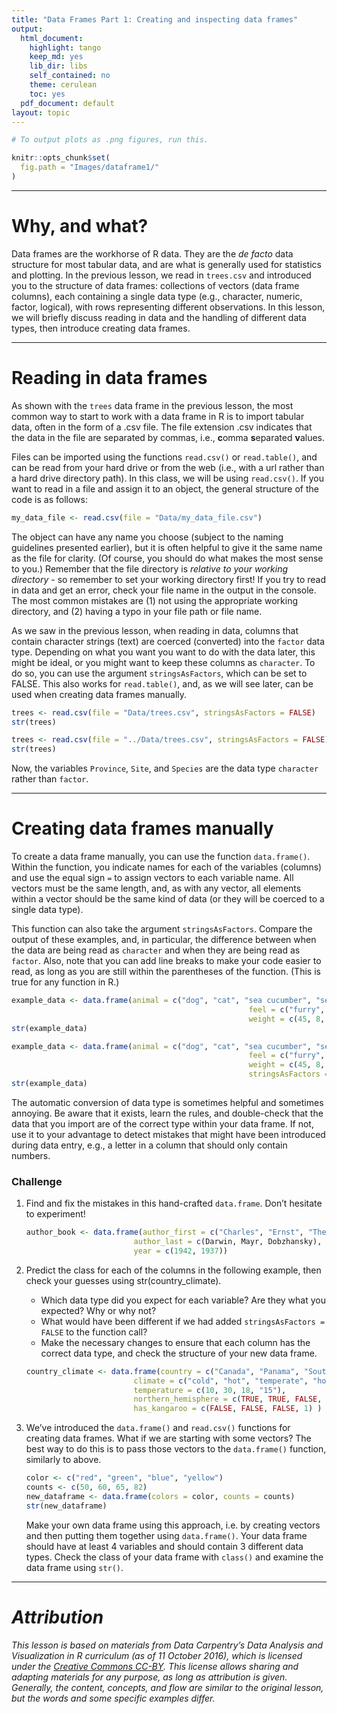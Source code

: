 ```yaml
---
title: "Data Frames Part 1: Creating and inspecting data frames"
output:
  html_document:
    highlight: tango
    keep_md: yes
    lib_dir: libs
    self_contained: no
    theme: cerulean
    toc: yes
  pdf_document: default
layout: topic
---
```


```r
# To output plots as .png figures, run this.

knitr::opts_chunk$set(
  fig.path = "Images/dataframe1/"
)
```

___

# Why, and what? {#motivation}

Data frames are the workhorse of R data.  They are the *de facto* data structure for most tabular data, and are what is generally used for statistics and plotting.  In the previous lesson, we read in `trees.csv` and introduced you to the structure of data frames: collections of vectors (data frame columns), each containing a single data type (e.g., character, numeric, factor, logical), with rows representing different observations. In this lesson, we will briefly discuss reading in data and the handling of different data types, then introduce creating data frames.

___

# Reading in data frames

As shown with the `trees` data frame in the previous lesson, the most common way to start to work with a data frame in R is to import tabular data, often in the form of a .csv file. The file extension .csv indicates that the data in the file are separated by commas, i.e., **c**omma **s**eparated **v**alues.

Files can be imported using the functions `read.csv()` or `read.table()`, and can be read from your hard drive or from the web (i.e., with a url rather than a hard drive directory path).  In this class, we will be using `read.csv()`.  If you want to read in a file and assign it to an object, the general structure of the code is as follows:

```r
my_data_file <- read.csv(file = "Data/my_data_file.csv")
```

The object can have any name you choose (subject to the naming guidelines presented earlier), but it is often helpful to give it the same name as the file for clarity.  (Of course, you should do what makes the most sense to you.)  Remember that the file directory is *relative to your working directory* - so remember to set your working directory first!  If you try to read in data and get an error, check your file name in the output in the console.  The most common mistakes are (1) not using the appropriate working directory, and (2) having a typo in your file path or file name.

As we saw in the previous lesson, when reading in data, columns that contain character strings (text) are coerced (converted) into the `factor` data type.  Depending on what you want you want to do with the data later, this might be ideal, or you might want to keep these columns as `character`. To do so, you can use the argument `stringsAsFactors`, which can be set to FALSE.  This also works for `read.table()`, and, as we will see later, can be used when creating data frames manually.

```r
trees <- read.csv(file = "Data/trees.csv", stringsAsFactors = FALSE)
str(trees)
```

```r
trees <- read.csv(file = "../Data/trees.csv", stringsAsFactors = FALSE)
str(trees)
```

Now, the variables `Province`, `Site`, and `Species` are the data type `character` rather than `factor`.

___

# Creating data frames manually

To create a data frame manually, you can use the function `data.frame()`. Within the function, you indicate names for each of the variables (columns) and use the equal sign `=` to assign vectors to each variable name. All vectors must be the same length, and, as with any vector, all elements within a vector should be the same kind of data (or they will be coerced to a single data type).

This function can also take the argument `stringsAsFactors`. Compare the output of these examples, and, in particular, the difference between when the data are being read as `character` and when they are being read as `factor`.  Also, note that you can add line breaks to make your code easier to read, as long as you are still within the parentheses of the function.  (This is true for any function in R.)

```r
example_data <- data.frame(animal = c("dog", "cat", "sea cucumber", "sea urchin"),
													 feel = c("furry", "furry", "squishy", "spiny"),
													 weight = c(45, 8, 1.1, 0.8))
str(example_data)
```


```r
example_data <- data.frame(animal = c("dog", "cat", "sea cucumber", "sea urchin"),
													 feel = c("furry", "furry", "squishy", "spiny"),
													 weight = c(45, 8, 1.1, 0.8),
													 stringsAsFactors = FALSE)
str(example_data)
```

The automatic conversion of data type is sometimes helpful and sometimes annoying. Be aware that it exists, learn the rules, and double-check that the data that you import are of the correct type within your data frame. If not, use it to your advantage to detect mistakes that might have been introduced during data entry, e.g., a letter in a column that should only contain numbers.

### Challenge

1. Find and fix the mistakes in this hand-crafted `data.frame`. Don't hesitate to experiment!

	```r
	author_book <- data.frame(author_first = c("Charles", "Ernst", "Theodosius"),
							author_last = c(Darwin, Mayr, Dobzhansky),
							year = c(1942, 1937))
	```

2. Predict the class for each of the columns in the following example, then check your guesses using str(country_climate).

	+ Which data type did you expect for each variable?  Are they what you expected?  Why or why not?
	+ What would have been different if we had added `stringsAsFactors = FALSE` to the function call?
	+ Make the necessary changes to ensure that each column has the correct data type, and check the structure of your new data frame.
	
	```r
	country_climate <- data.frame(country = c("Canada", "Panama", "South Africa", "Australia"),
							climate = c("cold", "hot", "temperate", "hot/temperate"),
							temperature = c(10, 30, 18, "15"),
							northern_hemisphere = c(TRUE, TRUE, FALSE, "FALSE"),
							has_kangaroo = c(FALSE, FALSE, FALSE, 1) )
	```

3. We've introduced the `data.frame()` and `read.csv()` functions for creating data frames. What if we are starting with some vectors? The best way to do this is to pass those vectors to the `data.frame()` function, similarly to above.

	```r
	color <- c("red", "green", "blue", "yellow")
	counts <- c(50, 60, 65, 82)
	new_dataframe <- data.frame(colors = color, counts = counts)
	str(new_dataframe)
	```

	Make your own data frame using this approach, i.e. by creating vectors and then putting them together using `data.frame()`. Your data frame should have at least 4 variables and should contain 3 different data types.  Check the class of your data frame with `class()` and examine the data frame using `str()`.



___

# *Attribution*

*This lesson is based on materials from Data Carpentry's Data Analysis and Visualization in R curriculum (as of 11 October 2016), which is licensed under the [Creative Commons CC-BY](https://creativecommons.org/licenses/by/2.0/).  This license allows sharing and adapting materials for any purpose, as long as attribution is given.  Generally, the content, concepts, and flow are similar to the original lesson, but the words and some specific examples differ.*

